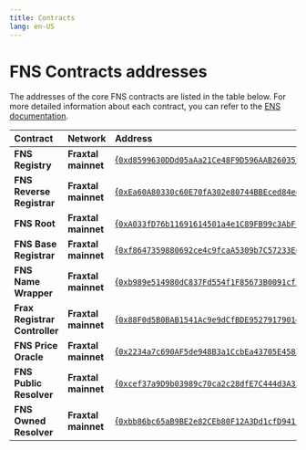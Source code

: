 ```yaml
---
title: Contracts
lang: en-US
---
```


# FNS Contracts addresses

The addresses of the core FNS contracts are listed in the table below. For more detailed information about each contract, you can refer to the [ENS documentation](https://docs.ens.domains/contracts).

|     **Contract**     	|     **Network**     	|                 **Address**                	|
|:-------------------	|:-------------------	|:------------------------------------------	|
| **FNS Registry** 	| **Fraxtal mainnet** 	| [{<code>0xd8599630DDd05aAa21Ce48F9D596AAB260352CB7</code>}](https://fraxscan.com/address/0xd8599630DDd05aAa21Ce48F9D596AAB260352CB7) 	|
| **FNS Reverse Registrar** 	| **Fraxtal mainnet** 	| [{<code>0xEa60A80330c60E70fA302e80744BBEced84ed17b</code>}](https://fraxscan.com/address/0xEa60A80330c60E70fA302e80744BBEced84ed17b) 	|
| **FNS Root** 	| **Fraxtal mainnet** 	| [{<code>0xA033fD76b11691614501a4e1C89FB99c3AbFF5ae</code>}](https://fraxscan.com/address/0xA033fD76b11691614501a4e1C89FB99c3AbFF5ae) 	|
| **FNS Base Registrar** 	| **Fraxtal mainnet** 	| [{<code>0xf8647359880692ce4c9fcaA5309b7C57233Ede87</code>}](https://fraxscan.com/address/0xf8647359880692ce4c9fcaA5309b7C57233Ede87) 	|
| **FNS Name Wrapper** 	| **Fraxtal mainnet** 	| [{<code>0xb989e514980dC837Fd554f1F85673B0091cf25F3</code>}](https://fraxscan.com/address/0xb989e514980dC837Fd554f1F85673B0091cf25F3) 	|
| **Frax Registrar Controller** 	| **Fraxtal mainnet** 	| [{<code>0x88F0d5B0BAB1541Ac9e9dCfBDE9527917901dF67</code>}](https://fraxscan.com/address/0x88F0d5B0BAB1541Ac9e9dCfBDE9527917901dF67) 	|
| **FNS Price Oracle** 	| **Fraxtal mainnet** 	| [{<code>0x2234a7c690AF5de948B3a1CcbEa43705E4583D2d</code>}](https://fraxscan.com/address/0x2234a7c690AF5de948B3a1CcbEa43705E4583D2d) 	|
| **FNS Public Resolver** 	| **Fraxtal mainnet** 	| [{<code>0xcef37a9D9b03989c70ca2c28dfE7C444d3A33758</code>}](https://fraxscan.com/address/0xcef37a9D9b03989c70ca2c28dfE7C444d3A33758) 	|
| **FNS Owned Resolver** 	| **Fraxtal mainnet** 	| [{<code>0xbb86bc65aB9BE2e82CEb80F12A3Dd1cfD941fa54</code>}](https://fraxscan.com/address/0xbb86bc65aB9BE2e82CEb80F12A3Dd1cfD941fa54) 	|
